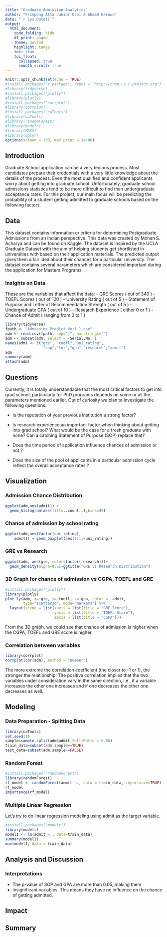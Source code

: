 ```yaml
---
title: "Graduate Admission Analytics"
author: "Frimpong Atta Junior Osei & Ahmed Baruwa"
date: "`r Sys.Date()`"
output: 
  html_document:
    code_folding: hide
    df_print: paged
    theme: united
    highlight: tango
    toc: true
    toc_float: 
      collapsed: true
      smooth_scroll: true
---
```


```r
knitr::opts_chunk$set(echo = TRUE)
#install.packages("r package", repos = "http://cran.us.r-project.org")
#library(tidyverse)
#install.packages("plotly")
#library(plotly)
#install.packages("corrplot")
#library(corrplot)
#install.packages("caTools")
#library(caTools)
#library(randomForest)
#library(modelr)
#library(MASS)
#library(dplyr)
options(scipen = 100, max.print = 1e+06)
```

## Introduction

Graduate School application can be a very tedious process. Most candidates prepare their credentials with a very little knowledge about the details of the process. Even the most qualified and confident applicants worry about getting into graduate school. Unfortunately, graduate school admissions statistics tend to be more difficult to find than undergraduate acceptance rates. For this project, our main focus will be predicting the probability of a student getting admitted to graduate schools based on the following factors.

## Data

This dataset contains information or criteria for determining Postgraduate Admissions from an Indian perspective. This data was created by Mohan S. Acharya and can be found on Kaggle. The dataset is inspired by the UCLA Graduate Dataset with the aim of helping students get shortlisted in universities with based on their application materials. The predicted output gives them a fair idea about their chances for a particular university. The dataset contains several parameters which are considered important during the application for Masters Programs.

### Insights on Data
These are the variables that affect the data: 
-   GRE Scores ( out of 340 )
-   TOEFL Scores ( out of 120 )
-   University Rating ( out of 5 )
-   Statement of Purpose and Letter of Recommendation Strength ( out of 5 )
-   Undergraduate GPA ( out of 10 )
-   Research Experience ( either 0 or 1 )
-   Chance of Admit ( ranging from 0 to 1 )

```r
library(tidyverse)
fpath <- "Admission_Predict_Ver1.1.csv"
adm <- read.csv(fpath, sep=",", na.strings="") 
adm <- subset(adm, select = -Serial.No. )
names(adm) <- c("gre", "toefl","uni_rating",
                 "sop","lor","gpa","research","admit")
adm
summary(adm)
attach(adm)
```

## Questions

Currently, it is totally understandable that the most critical factors to get into grad school, particularly for PhD programs depends on some or all the parameters mentioned earlier. Out of curiosity we plan to investigate the following questions:

-   Is the reputation of your previous institution a strong factor? 

-   Is research experience an important factor when thinking about getting into grad school? What would be the case for a fresh graduate with none? Can a catching Statement of Purpose (SOP) replace that?

-   Does the time period of application influence chances of admission or not ?

-   Does the size of the pool of applicants in a particular admission cycle reflect the overall acceptance rates ?

## Visualization

### Admission Chance Distribution

```r
ggplot(adm,aes(admit)) + 
  geom_histogram(aes(fill=..count..),bins=40)
```

### Chance of admission by school rating

```r
ggplot(adm,aes(factor(uni_rating),
    admit)) + geom_boxplot(aes(fill=uni_rating))
```

### GRE vs Research

```r
ggplot(adm, aes(gre, color=factor(research)))+
  geom_density(alpha=0.5)+ggtitle("GRE vs Research Distribution")
```

### 3D Graph for chance of admission vs CGPA, TOEFL and GRE

```r
#install.packages("plotly")
library(plotly)
plot_ly(adm, x=~gre, y=~toefl, z=~gpa, color = ~admit, 
        type="scatter3d", mode="markers") %>% 
  layout(scene = list(xaxis = list(title = "GRE Score"),
                      yaxis = list(title = "TOEFL Score"),
                      zaxis = list(title = "CGPA")))
```

From the 3D graph, we could see that chance of admission is higher when the CGPA, TOEFL and GRE score is higher.

### Correlation between variables

```r
library(corrplot)
corrplot(cor(adm), method = "number")
```

The more extreme the correlation coefficient (the closer to -1 or 1), the stronger the relationship. The positive correlation implies that the two variables under consideration vary in the same direction, i.e., if a variable increases the other one increases and if one decreases the other one decreases as well.

## Modeling

### Data Preparation - Splitting Data

```r
library(caTools)
set.seed(1)
sample=sample.split(adm$admit,SplitRatio = 0.80)
train_data=subset(adm,sample==TRUE)
test_data=subset(adm,sample==FALSE)
```

### Random Forest

```r
#install.packages("randomForest")
library(randomForest)
rf_model <- randomForest(admit ~., data = train_data, importance=TRUE)
rf_model
importance(rf_model)
```

### Multiple Linear Regression

Let's try to do linear regression modeling using admit as the target variable.

```r
#install.packages("modelr")
library(modelr)
model1 <- lm(admit ~., data=train_data)
summary(model1)
mae(model1, data = train_data)
```

## Analysis and Discussion

### Interpretations

-   The p-value of SOP and GPA are more than 0.05, making them
-   insignificant variables. This means they have no influence on the chance of getting admitted.

## Impact

## Summary
